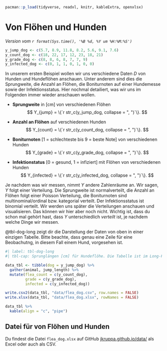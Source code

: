 ```r
pacman::p_load(tidyverse, readxl, knitr, kableExtra, openxlsx)
```

# Von Flöhen und Hunden {#sec-example-1}

*Version vom `r format(Sys.time(), '%B %d, %Y um %H:%M:%S')`*

```r
y_jump_dog <- c(5.7, 8.9, 11.8, 8.2, 5.6, 9.1, 7.6)
y_count_dog <- c(18, 22, 17, 12, 23, 18, 21)
y_grade_dog <- c(8, 8, 6, 8, 7, 7, 9)
y_infected_dog <- c(0, 1, 1, 0, 1, 0, 0)
```

In unserem ersten Beispiel wollen wir uns verschiedene Daten $D$ von Hunden und Hundeflöhen anschauen. Unter anderem sind dies die Sprungweite, die Anzahl an Flöhen, die Boniturnoten auf einer Hundemesse sowie der Infektionsstatus. Hier nochmal detailiert, was wir uns im Folgenden immer wieder anschauen wollen.

-   **Sprungweite** in \[cm\] von verschiedenen Flöhen $$
    Y_{jump} = \{`r str_c(y_jump_dog, collapse = ", ")`\}.
    $$

-   **Anzahl an Flöhen** auf verschiedenen Hunden $$
      Y_{count} = \{`r str_c(y_count_dog, collapse = ", ")`\}.
      $$

-   **Boniturnoten** \[1 = schlechteste bis 9 = beste Note\] von verschiedenen Hunden $$
      Y_{grade} = \{`r str_c(y_grade_dog, collapse = ", ")`\}.
      $$

-   **Infektionstatus** \[0 = gesund, 1 = infiziert\] mit Flöhen von verschiedenen Hunden $$
      Y_{infected} = \{`r str_c(y_infected_dog, collapse = ", ")`\}.
      $$

Je nachdem was wir messen, nimmt $Y$ andere Zahlenräume an. Wir sagen, $Y$ folgt einer Verteilung. Die Sprungweite ist normalverteilt, die Anzahl an Flöhen folgt einer Poisson Verteilung, die Boniturnoten sind multinominal/ordinal bzw. kategorial verteilt. Der Infektionsstatus ist binomial verteilt. Wir werden uns später die Verteilungen anschauen und visualisieren. Das können wir hier aber noch nicht. Wichtig ist, dass du schon mal gehört hast, dass $Y$ unterschiedlich *verteilt* ist, je nachdem welche Dinge wir messen.

@tbl-dog-long zeigt dir die Darstellung der Daten von oben in einer einzigen Tabelle. Bitte beachte, dass genau eine Zeile für eine Beobachutng, in diesem Fall einem Hund, vorgesehen ist.

```r
#| label: tbl-dog-long
#| tbl-cap: Sprunglängen [cm] für Hundeflöhe. Die Tabelle ist im Long-Format dargestellt.

data_tbl <- tibble(dog = y_jump_dog) %>%
  gather(animal, jump_length) %>%
  mutate(flea_count = c(y_count_dog),
         grade = c(y_grade_dog),
         infected = c(y_infected_dog))

write.csv2(data_tbl, "data/flea_dog.csv", row.names = FALSE)
write.xlsx(data_tbl, "data/flea_dog.xlsx", rowNames = FALSE)

data_tbl %>%
  kable(align = "c", "pipe")
```

::: callout-tip
## Datei für von Flöhen und Hunden

Du findest die Datei `flea_dog.xlsx` auf GitHub [jkruppa.github.io/data/](https://github.com/jkruppa/jkruppa.github.io/tree/master/data) als Excel oder auch als CSV.
:::
